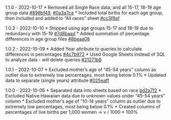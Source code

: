 1.1.0 - 2022-10-17
* Removed all Single Race data; and all 15-17, 18-19 age group data [#898bf49](https://github.com/chloelinli/chloelinli.github.io/commit/898bf49deff4931c046a1d45b37f62ad1ed35db9), [#0a3a7ca](https://github.com/chloelinli/chloelinli.github.io/commit/0a3a7cae1fda1d42b243cbf5d2bc895eac607500)
* Included total births for each age group, then included and added to "All races" sheet [#cc3f9af](https://github.com/chloelinli/chloelinli.github.io/commit/cc3f9af70a648e2089dbbcd9df511604a1fee3a9)

1.0.3 - 2022-10-10
* Stopped using age groups 15-17 and 18-19 due to redundancy with 15-19 [#7d8baad](https://github.com/chloelinli/chloelinli.github.io/commit/7d8baad129ee517b3b0946679507fcdc3e907b26)
* Added summation of percentage differences in age group files [#8beaa08](https://github.com/chloelinli/chloelinli.github.io/commit/8beaa083473097cf10cfc3178899a2003f447433)

1.0.2 - 2022-10-09
* Added Year attribute to queries to calculate differences in percentages [#4c7b972](https://github.com/chloelinli/chloelinli.github.io/commit/4c7b972bea67e6abe8f7aaca7b454a2d58d49e58)
* Used Google Sheets instead of SQL to analyze data - will delete queries [#21271b8](https://github.com/chloelinli/chloelinli.github.io/commit/21271b8e01b4d08c1603e9597e1680e4c671f468)

1.0.1 - 2022-10-07
* Excluded mother's age of "45-54 years" column as outlier due to extremely low percentages, most being below 0.1%
* Updated data to separate (single years) attribute [#025eaff](https://github.com/chloelinli/chloelinli.github.io/commit/025eaffee9a075cd46b24a0b726a7cf0ddaf773d)

1.0.0 - 2022-10-06
* Separated data into sheets based on race [bd2a7f2](https://github.com/chloelinli/chloelinli.github.io/commit/bd2a7f269cf8795f89969f2a48183b416d44c354)
* Excluded Native Hawaiian data due to unknown values under "45-54 years" column
* Excluded mother's age of "10-14 years" column as outlier due to extremely low percentages, most being below 0.1%
* Created columns of percentages of live births per 1,000 women -> v / 1000 * 100%
